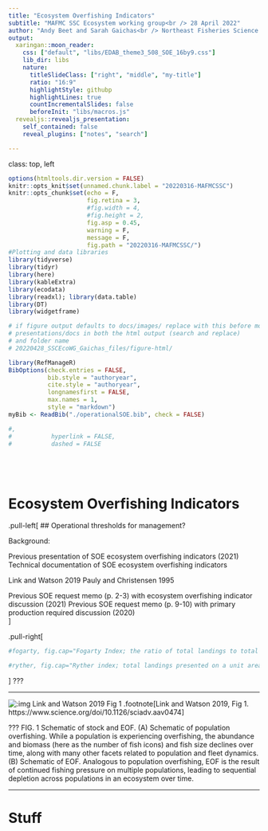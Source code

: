 ```yaml
---
title: "Ecosystem Overfishing Indicators"
subtitle: "MAFMC SSC Ecosystem working group<br /> 28 April 2022"
author: "Andy Beet and Sarah Gaichas<br /> Northeast Fisheries Science Center"
output:
  xaringan::moon_reader:
    css: ["default", "libs/EDAB_theme3_508_SOE_16by9.css"]
    lib_dir: libs
    nature:
      titleSlideClass: ["right", "middle", "my-title"]
      ratio: "16:9"
      highlightStyle: githubp
      highlightLines: true
      countIncrementalSlides: false
      beforeInit: "libs/macros.js"
  revealjs::revealjs_presentation:
    self_contained: false
    reveal_plugins: ["notes", "search"]

---
```

class: top, left

<style>
p.caption {
  font-size: 0.6em;
}
</style>

<style>
.reduced_opacity {
  opacity: 0.5;
}
</style>

```r

options(htmltools.dir.version = FALSE)
knitr::opts_knit$set(unnamed.chunk.label = "20220316-MAFMCSSC")
knitr::opts_chunk$set(echo = F,
                      fig.retina = 3,
                      #fig.width = 4,
                      #fig.height = 2,
                      fig.asp = 0.45,
                      warning = F,
                      message = F,
                      fig.path = "20220316-MAFMCSSC/")
#Plotting and data libraries
library(tidyverse)
library(tidyr)
library(here)
library(kableExtra)
library(ecodata)
library(readxl); library(data.table)
library(DT)
library(widgetframe)

# if figure output defaults to docs/images/ replace with this before moving to 
# presentations/docs in both the html output (search and replace)
# and folder name
# 20220428_SSCEcoWG_Gaichas_files/figure-html/

```

```r
library(RefManageR)
BibOptions(check.entries = FALSE,
           bib.style = "authoryear",
           cite.style = "authoryear",
           longnamesfirst = FALSE,
           max.names = 1,
           style = "markdown")
myBib <- ReadBib("./operationalSOE.bib", check = FALSE)

#,
#           hyperlink = FALSE,
#           dashed = FALSE

```

```r
```

```r
```

```r
```

```r
```


# Ecosystem Overfishing Indicators

.pull-left[
## Operational thresholds for management?

Background:

Previous presentation of SOE ecosystem overfishing indicators (2021)
Technical documentation of SOE ecosystem overfishing indicators

Link and Watson 2019
Pauly and Christensen 1995

Previous SOE request memo (p. 2-3) with ecosystem overfishing indicator discussion (2021)
Previous SOE request memo (p. 9-10) with primary production required discussion (2020)  
]

.pull-right[

```r

#fogarty, fig.cap="Fogarty Index; the ratio of total landings to total primary production in the MAB. Link and Watson (2019) give an optimal range (green shading) of the Fogarty ratio of 0.22 to 0.92 parts per thousand (PPT). Previous work suggested that index values exceeding 1 to 2 PPT (orange shading) led to ecosystem tipping points."

```

```r

#ryther, fig.cap="Ryther index; total landings presented on a unit area basis for the MAB. Theoretical estimates (Link and Watson, 2019) imply the index should range from 0.3 - 1.1 mt per sq km annually (green shading) with a limit of 3 mt per sq km annually, above which tipping points could occur in fished ecosystems (orange shading). Expected system-wide MSYs can be in the range of 1 to 3 mt per sq km (unshaded)."
```

]
???

---

![:img Link and Watson 2019 Fig 1](https://www.science.org/cms/10.1126/sciadv.aav0474/asset/6b94e27e-71ae-431f-9e8b-7b6378122215/assets/graphic/aav0474-f1.jpeg)
.footnote[Link and Watson 2019, Fig 1. https://www.science.org/doi/10.1126/sciadv.aav0474]

???
FIG. 1 Schematic of stock and EOF.
(A) Schematic of population overfishing. While a population is experiencing overfishing, the abundance and biomass (here as the number of fish icons) and fish size declines over time, along with many other facets related to population and fleet dynamics. (B) Schematic of EOF. Analogous to population overfishing, EOF is the result of continued fishing pressure on multiple populations, leading to sequential depletion across populations in an ecosystem over time.

---
# Stuff